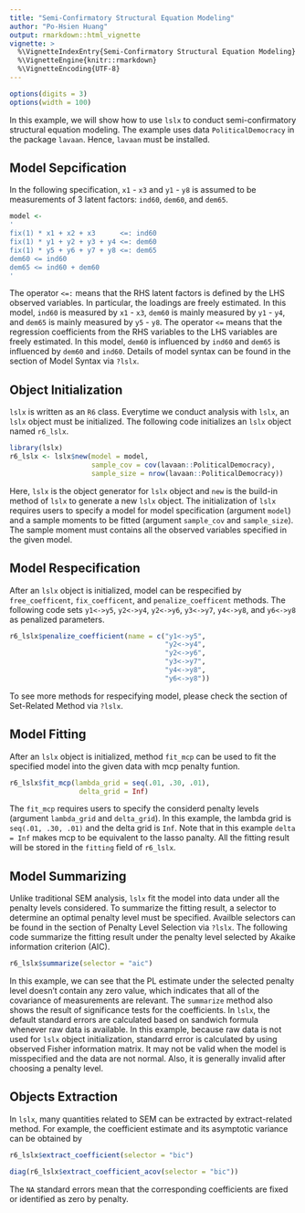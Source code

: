 ```yaml
---
title: "Semi-Confirmatory Structural Equation Modeling"
author: "Po-Hsien Huang"
output: rmarkdown::html_vignette
vignette: >
  %\VignetteIndexEntry{Semi-Confirmatory Structural Equation Modeling}
  %\VignetteEngine{knitr::rmarkdown}
  %\VignetteEncoding{UTF-8}
---
```

```r
options(digits = 3)
options(width = 100)
```
In this example, we will show how to use `lslx` to conduct semi-confirmatory structural equation modeling.
The example uses data `PoliticalDemocracy` in the package `lavaan`.
Hence, `lavaan` must be installed.

## Model Sepcification
In the following specification, `x1` - `x3` and `y1` - `y8` is assumed to be measurements of 3 latent factors: `ind60`, `dem60`, and `dem65`.
```r
model <-
'
fix(1) * x1 + x2 + x3      <=: ind60
fix(1) * y1 + y2 + y3 + y4 <=: dem60
fix(1) * y5 + y6 + y7 + y8 <=: dem65
dem60 <= ind60
dem65 <= ind60 + dem60
'
```
The operator `<=:` means that the RHS latent factors is defined by the LHS observed variables.
In particular, the loadings are freely estimated.
In this model, `ind60` is measured by `x1` - `x3`, `dem60` is mainly measured by `y1` - `y4`, and `dem65` is mainly measured by `y5` - `y8`.
The operator `<=` means that the regression coefficients from the RHS variables to the LHS variables are freely estimated.
In this model, `dem60` is influenced by `ind60` and `dem65` is influenced by `dem60` and `ind60`.
Details of model syntax can be found in the section of Model Syntax via `?lslx`.

## Object Initialization
`lslx` is written as an `R6` class.
Everytime we conduct analysis with `lslx`, an `lslx` object must be initialized.
The following code initializes an `lslx` object named `r6_lslx`.
```r
library(lslx)
r6_lslx <- lslx$new(model = model,
                    sample_cov = cov(lavaan::PoliticalDemocracy),
                    sample_size = nrow(lavaan::PoliticalDemocracy))
```
Here, `lslx` is the object generator for `lslx` object and `new` is the build-in method of `lslx` to generate a new `lslx` object.
The initialization of `lslx` requires users to specify a model for model specification (argument `model`) and a sample moments to be fitted (argument `sample_cov` and `sample_size`).
The sample moment must contains all the observed variables specified in the given model.


## Model Respecification
After an `lslx` object is initialized, model can be respecified by `free_coefficent`, `fix_coefficent`, and `penalize_coefficent` methods.
The following code sets `y1<->y5`, `y2<->y4`, `y2<->y6`, `y3<->y7`, `y4<->y8`, and `y6<->y8` as penalized parameters.
```r
r6_lslx$penalize_coefficient(name = c("y1<->y5",
                                      "y2<->y4",
                                      "y2<->y6",
                                      "y3<->y7",
                                      "y4<->y8",
                                      "y6<->y8"))
```
To see more methods for respecifying model, please check the section of Set-Related Method via `?lslx`. 


## Model Fitting
After an `lslx` object is initialized, method `fit_mcp` can be used to fit the specified model into the given data with mcp penalty funtion.
```r
r6_lslx$fit_mcp(lambda_grid = seq(.01, .30, .01),
                 delta_grid = Inf)
```
The `fit_mcp` requires users to specify the considerd penalty levels (argument `lambda_grid` and `delta_grid`).
In this example, the lambda grid is `seq(.01, .30, .01)` and the delta grid is `Inf`.
Note that in this example `delta = Inf` makes mcp to be equivalent to the lasso panalty.
All the fitting result will be stored in the `fitting` field of `r6_lslx`.


## Model Summarizing
Unlike traditional SEM analysis, `lslx` fit the model into data under all the penalty levels considered.
To summarize the fitting result, a selector to determine an optimal penalty level must be specified.
Availble selectors can be found in the section of Penalty Level Selection via `?lslx`.
The following code summarize the fitting result under the penalty level selected by Akaike information criterion (AIC).
```r
r6_lslx$summarize(selector = "aic")
```
In this example, we can see that the PL estimate under the selected penalty level doesn't contain any zero value, which indicates that all of the covariance of measurements are relevant.
The `summarize` method also shows the result of significance tests for the coefficients.
In `lslx`, the default standard errors are calculated based on sandwich formula whenever raw data is available.
In this example, because raw data is not used for `lslx` object initialization, standarrd error is calculated by using observed Fisher information matrix.
It may not be valid when the model is misspecified and the data are not normal.
Also, it is generally invalid after choosing a penalty level.


## Objects Extraction
In `lslx`, many quantities related to SEM can be extracted by extract-related method.
For example, the coefficient estimate and its asymptotic variance can be obtained by
```r
r6_lslx$extract_coefficient(selector = "bic")
```
```r
diag(r6_lslx$extract_coefficient_acov(selector = "bic"))
```
The `NA` standard errors mean that the corresponding coefficients are fixed or identified as zero by penalty.
